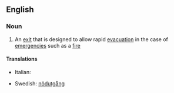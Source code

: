 ==English==
===Noun===
{{wikipedia}}
{{en-noun|sg=[[emergency]] [[exit]]}}

# An [[exit]] that is designed to allow rapid [[evacuation]] in the case of [[emergency|emergencies]] such as a [[fire]]

====Translations====
{{trans-top|an exit}}
*Italian: {{t|it|uscita d'emergenza|f}}
{{trans-mid}}
*Swedish: [[nödutgång]] {{c}}
{{trans-bottom}}